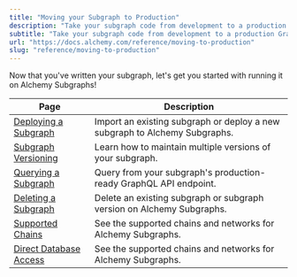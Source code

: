 ```yaml
---
title: "Moving your Subgraph to Production"
description: "Take your subgraph code from development to a production GraphQL API with Alchemy Subgraphs."
subtitle: "Take your subgraph code from development to a production GraphQL API with Alchemy Subgraphs."
url: "https://docs.alchemy.com/reference/moving-to-production"
slug: "reference/moving-to-production"
---
```


Now that you've written your subgraph, let's get you started with running it on Alchemy Subgraphs!

| Page                                                        | Description                                                                |
| ----------------------------------------------------------- | -------------------------------------------------------------------------- |
| [Deploying a Subgraph](/reference/deploying-a-subgraph)     | Import an existing subgraph or deploy a new subgraph to Alchemy Subgraphs. |
| [Subgraph Versioning](/reference/subgraph-versioning)       | Learn how to maintain multiple versions of your subgraph.                  |
| [Querying a Subgraph](/reference/querying-a-subgraph)       | Query from your subgraph's production-ready GraphQL API endpoint.          |
| [Deleting a Subgraph](/reference/deleting-a-subgraph)       | Delete an existing subgraph or subgraph version on Alchemy Subgraphs.      |
| [Supported Chains](/reference/supported-subgraph-chains)    | See the supported chains and networks for Alchemy Subgraphs.               |
| [Direct Database Access](/reference/direct-database-access) | See the supported chains and networks for Alchemy Subgraphs.               |
